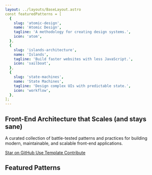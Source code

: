 ```yaml
---
layout: ../layouts/BaseLayout.astro
const featuredPatterns = [
  {
    slug: 'atomic-design',
    name: 'Atomic Design',
    tagline: 'A methodology for creating design systems.',
    icon: 'atom',
  },
  {
    slug: 'islands-architecture',
    name: 'Islands',
    tagline: 'Build faster websites with less JavaScript.',
    icon: 'sailboat',
  },
  {
    slug: 'state-machines',
    name: 'State Machines',
    tagline: 'Design complex UIs with predictable state.',
    icon: 'workflow',
  },
];
---
```



<section class="flex flex-col items-center justify-center text-center py-20">
  <h1 class="text-4xl font-extrabold tracking-tighter sm:text-5xl md:text-6xl">
    Front-End Architecture that Scales (and stays sane)
  </h1>
  <p class="mx-auto mt-6 max-w-2xl text-lg text-muted-foreground">
    A curated collection of battle-tested patterns and practices for building modern, maintainable, and scalable front-end applications.
  </p>
  <div class="mt-8 flex flex-wrap justify-center gap-4">
    <a href="https://github.com/tiagovilasboas/front-end-architecture" target="_blank" class="inline-flex items-center justify-center rounded-md bg-primary px-4 py-2 text-sm font-medium text-primary-foreground shadow transition-colors hover:bg-primary/90 focus-visible:outline-none focus-visible:ring-1 focus-visible:ring-ring">
      <Icon name="star" class="mr-2 h-4 w-4" />
      Star on GitHub
    </a>
    <a href="https://github.com/tiagovilasboas/front-end-architecture/generate" target="_blank" class="inline-flex items-center justify-center rounded-md border border-input bg-background px-4 py-2 text-sm font-medium shadow-sm transition-colors hover:bg-accent hover:text-accent-foreground focus-visible:outline-none focus-visible:ring-1 focus-visible:ring-ring">
      <Icon name="download" class="mr-2 h-4 w-4" />
      Use Template
    </a>
    <a href="/contribute" class="inline-flex items-center justify-center rounded-md border border-input bg-background px-4 py-2 text-sm font-medium shadow-sm transition-colors hover:bg-accent hover:text-accent-foreground focus-visible:outline-none focus-visible:ring-1 focus-visible:ring-ring">
      <Icon name="users" class="mr-2 h-4 w-4" />
      Contribute
    </a>
  </div>
</section>

<div class="my-12">
  <h2 class="mb-8 text-center text-3xl font-bold tracking-tighter">Featured Patterns</h2>
  <PatternsGrid patterns={featuredPatterns} />
</div> 
